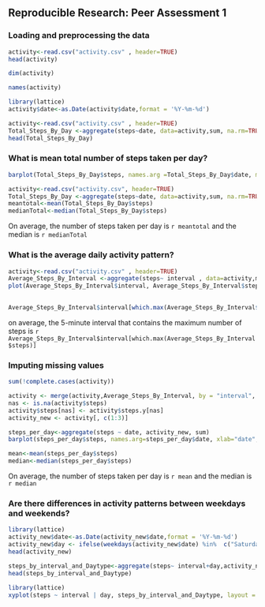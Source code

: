 ## Reproducible Research: Peer Assessment 1

### Loading and preprocessing the data


```r
activity<-read.csv("activity.csv" , header=TRUE)
head(activity)
```

```r
dim(activity)
```

```r
names(activity)
```

```r
library(lattice)
activity$date<-as.Date(activity$date,format = '%Y-%m-%d')
```

```r
activity<-read.csv("activity.csv" , header=TRUE)
Total_Steps_By_Day <-aggregate(steps~date, data=activity,sum, na.rm=TRUE)
head(Total_Steps_By_Day)

```


### What is mean total number of steps taken per day?

```r
barplot(Total_Steps_By_Day$steps, names.arg =Total_Steps_By_Day$date, main="Number of Steps  per Day",xlab="Date", ylab="Steps", col="red")
```

```r
activity<-read.csv("activity.csv", header=TRUE)
Total_Steps_By_Day <-aggregate(steps~date, data=activity,sum, na.rm=TRUE)
meantotal<-mean(Total_Steps_By_Day$steps)
medianTotal<-median(Total_Steps_By_Day$steps)
```


On average, the number of steps taken per day is `r meantotal` and the median is `r medianTotal` 


### What is the average daily activity pattern?

```r
activity<-read.csv("activity.csv" , header=TRUE)
Average_Steps_By_Interval <-aggregate(steps~ interval , data=activity,mean, na.rm=TRUE)
plot(Average_Steps_By_Interval$interval, Average_Steps_By_Interval$steps, type="l",xlab="interval",ylab="average steps", main="average number of steps",col="blue")
     
```

```r
Average_Steps_By_Interval$interval[which.max(Average_Steps_By_Interval$steps)]
```

on average, the 5-minute interval that contains the maximum number of steps is `r Average_Steps_By_Interval$interval[which.max(Average_Steps_By_Interval$steps)]`


### Imputing missing values


```r

sum(!complete.cases(activity))

```

```r
activity <- merge(activity,Average_Steps_By_Interval, by = "interval", suffixes = c("",".y"))
nas <- is.na(activity$steps)
activity$steps[nas] <- activity$steps.y[nas]
activity_new <- activity[, c(1:3)]
```

```r
steps_per_day<-aggregate(steps ~ date, activity_new, sum)
barplot(steps_per_day$steps, names.arg=steps_per_day$date, xlab="date", ylab="steps", main="Number of steps per day", col="red")

```

```r
mean<-mean(steps_per_day$steps)
median<-median(steps_per_day$steps)
```

On average, the number of steps taken per day is `r mean` and the median is `r median`


### Are there differences in activity patterns between weekdays and weekends?

```r
library(lattice)
activity_new$date<-as.Date(activity_new$date,format = '%Y-%m-%d')
activity_new$day <- ifelse(weekdays(activity_new$date) %in%  c("Saturday", "Sunday"),'weekend','weekday')
head(activity_new)
```

```r
steps_by_interval_and_Daytype<-aggregate(steps~ interval+day,activity_new,FUN="mean") 
head(steps_by_interval_and_Daytype)
```

```r
library(lattice)
xyplot(steps ~ interval | day, steps_by_interval_and_Daytype, layout = c(1, 2), type = "l", col="blue", xlab="interval", ylab="average steps", main="average steps pattern by weekday/weekend ")
```

     


